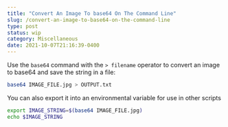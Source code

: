 ```yaml
---
title: "Convert An Image To base64 On The Command Line"
slug: /convert-an-image-to-base64-on-the-command-line
type: post
status: wip
category: Miscellaneous
date: 2021-10-07T21:16:39-0400
---
```


Use the `base64` command with the `> filename` operator to convert an image to base64 and save the string in a file:

```bash
base64 IMAGE_FILE.jpg > OUTPUT.txt
```

You can also export it into an environmental variable for use in other scripts

```bash
export IMAGE_STRING=$(base64 IMAGE_FILE.jpg)
echo $IMAGE_STRING
```


